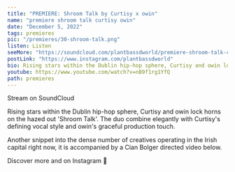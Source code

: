 ---
title: "PREMIERE: Shroom Talk by Curtisy x owin"
name: "premiere shroom talk curtisy owin"
date: "December 5, 2022"
tags: premieres
pic: "/premieres/30-shroom-talk.png"
listen: Listen
seeMore: "https://soundcloud.com/plantbassdworld/premiere-shroom-talk-curtisy-x-owin"
postLink: "https://www.instagram.com/plantbassdworld"
bio: Rising stars within the Dublin hip-hop sphere, Curtisy and owin lock horns"
youtube: https://www.youtube.com/watch?v=nB9f1rg1YfQ
path: premieres
---

<Picture src="/premieres/30-curtisy.jpg" alt="curtisy" size={1200} />

Stream <HoverLink url="soundcloud.com/plantbassdworld/premiere-shroom-talk-curtisy-x-owin" name="Shroom Talk" external /> on SoundCloud

Rising stars within the Dublin hip-hop sphere, Curtisy and owin lock horns on the hazed out 'Shroom Talk'. The duo combine elegantly with Curtisy's defining vocal style and owin's graceful production touch.

Another snippet into the dense number of creatives operating in the Irish capital right now, it is accompanied by a Cian Bolger directed video below.

Discover more <HoverLink url="www.instagram.com/itscurtisy/" name="Curtisy" external /> and <HoverLink url="www.instagram.com/owin_____/" name="owin" external /> on Instagram 🌱

